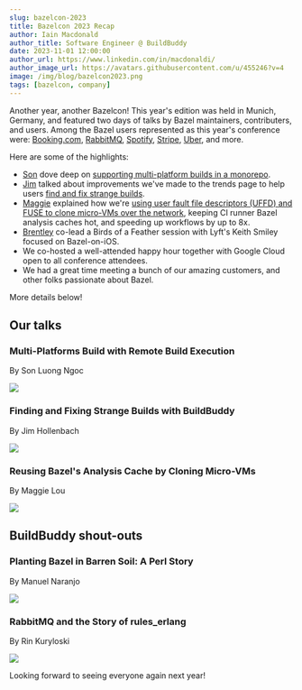 ```yaml
---
slug: bazelcon-2023
title: Bazelcon 2023 Recap
author: Iain Macdonald
author_title: Software Engineer @ BuildBuddy
date: 2023-11-01 12:00:00
author_url: https://www.linkedin.com/in/macdonaldi/
author_image_url: https://avatars.githubusercontent.com/u/455246?v=4
image: /img/blog/bazelcon2023.png
tags: [bazelcon, company]
--- 
```


Another year, another Bazelcon! This year's edition was held in Munich, Germany, and featured two days of talks by Bazel maintainers, contributers, and users. Among the Bazel users represented as this year's conference were: [Booking.com](https://youtu.be/8Dc8R_Zrf6M?t=28564), [RabbitMQ](https://youtu.be/IXimf4DCAoY?t=22673), [Spotify](https://youtu.be/IXimf4DCAoY?t=25961), [Stripe](https://www.youtube.com/watch?v=8Dc8R_Zrf6M&t=17680s), [Uber](https://youtu.be/8Dc8R_Zrf6M?t=25010), and more.

Here are some of the highlights:

- [Son](https://www.linkedin.com/in/luongngocson) dove deep on [supporting multi-platform builds in a monorepo](https://youtu.be/8Dc8R_Zrf6M?t=6148).
- [Jim](https://www.linkedin.com/in/jim-hollenbach-5a49659) talked about improvements we've made to the trends page to help users [find and fix strange builds](https://www.youtube.com/watch?v=8Dc8R_Zrf6M&t=11235s).
- [Maggie](https://www.linkedin.com/in/maggie-lou-4a3bb110a) explained how we're [using user fault file descriptors (UFFD) and FUSE to clone micro-VMs over the network](https://youtu.be/8Dc8R_Zrf6M?t=16010), keeping CI runner Bazel analysis caches hot, and speeding up workflows by up to 8x.
- [Brentley](https://www.linkedin.com/in/brentleyjones) co-lead a Birds of a Feather session with Lyft's Keith Smiley focused on Bazel-on-iOS.
- We co-hosted a well-attended happy hour together with Google Cloud open to all conference attendees.
- We had a great time meeting a bunch of our amazing customers, and other folks passionate about Bazel.

More details below!

<!-- truncate -->

## Our talks

### Multi-Platforms Build with Remote Build Execution

By Son Luong Ngoc

[![](../static/img/blog/bazelcon-2023-multiplatform.webp)](https://youtu.be/8Dc8R_Zrf6M?t=6148)

### Finding and Fixing Strange Builds with BuildBuddy

By Jim Hollenbach

[![](../static/img/blog/bazelcon-2023-buildbuddy.webp)](https://www.youtube.com/watch?v=8Dc8R_Zrf6M&t=11235s)

### Reusing Bazel's Analysis Cache by Cloning Micro-VMs

By Maggie Lou

[![](../static/img/blog/bazelcon-2023-uffd.webp)](https://youtu.be/8Dc8R_Zrf6M?t=16010)

## BuildBuddy shout-outs

### Planting Bazel in Barren Soil: A Perl Story

By Manuel Naranjo

[![](../static/img/blog/bazelcon-2023-bookingcom.webp)](https://youtu.be/8Dc8R_Zrf6M?t=28973)

### RabbitMQ and the Story of rules_erlang

By Rin Kuryloski

[![](../static/img/blog/bazelcon-2023-rabbitmq.webp)](https://youtu.be/IXimf4DCAoY?t=23613)

Looking forward to seeing everyone again next year!
